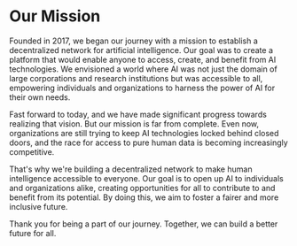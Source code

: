 # Our Mission

Founded in 2017, we began our journey with a mission to establish a decentralized network for artificial intelligence. Our goal was to create a platform that would enable anyone to access, create, and benefit from AI technologies. We envisioned a world where AI was not just the domain of large corporations and research institutions but was accessible to all, empowering individuals and organizations to harness the power of AI for their own needs.

Fast forward to today, and we have made significant progress towards realizing that vision. But our mission is far from complete. Even now, organizations are still trying to keep AI technologies locked behind closed doors, and the race for access to pure human data is becoming increasingly competitive.

That's why we're building a decentralized network to make human intelligence accessible to everyone. Our goal is to open up AI to individuals and organizations alike, creating opportunities for all to contribute to and benefit from its potential. By doing this, we aim to foster a fairer and more inclusive future.

Thank you for being a part of our journey. Together, we can build a better future for all.